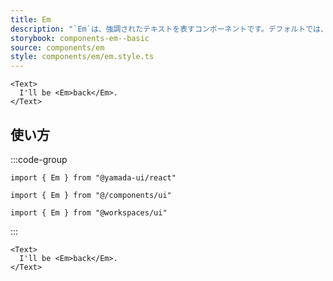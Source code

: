 ```yaml
---
title: Em
description: "`Em`は、強調されたテキストを表すコンポーネントです。デフォルトでは、`em`要素をレンダリングします。"
storybook: components-em--basic
source: components/em
style: components/em/em.style.ts
---
```


```tsx preview
<Text>
  I'll be <Em>back</Em>.
</Text>
```

## 使い方

:::code-group

```tsx [package]
import { Em } from "@yamada-ui/react"
```

```tsx [alias]
import { Em } from "@/components/ui"
```

```tsx [monorepo]
import { Em } from "@workspaces/ui"
```

:::

```tsx
<Text>
  I'll be <Em>back</Em>.
</Text>
```
